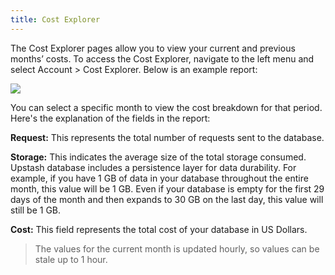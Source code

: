 ```yaml
---
title: Cost Explorer
---
```


The Cost Explorer pages allow you to view your current and previous months’ costs. To access the Cost Explorer, navigate to the left menu and select Account > Cost Explorer. Below is an example report:

<Frame>
  <img src="/img/costexplorer/costexplorer.png" />
</Frame>

You can select a specific month to view the cost breakdown for that period. Here's the explanation of the fields in the report:

**Request:** This represents the total number of requests sent to the database.

**Storage:** This indicates the average size of the total storage consumed. Upstash database includes a persistence layer for data durability. For example, if you have 1 GB of data in your database throughout the entire month, this value will be 1 GB. Even if your database is empty for the first 29 days of the month and then expands to 30 GB on the last day, this value will still be 1 GB.

**Cost:** This field represents the total cost of your database in US Dollars.

> The values for the current month is updated hourly, so values can be stale up
> to 1 hour.
